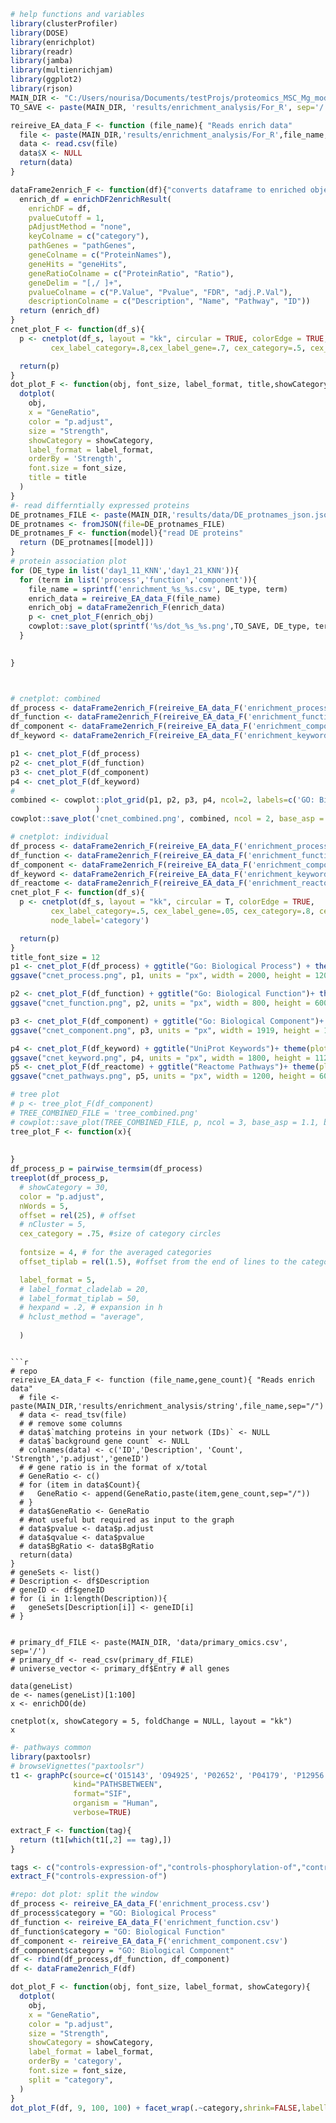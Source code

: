 

```r
# help functions and variables
library(clusterProfiler)
library(DOSE)
library(enrichplot)
library(readr)
library(jamba)
library(multienrichjam)
library(ggplot2)
library(rjson)
MAIN_DIR <- "C:/Users/nourisa/Documents/testProjs/proteomics_MSC_Mg_model"
TO_SAVE <- paste(MAIN_DIR, 'results/enrichment_analysis/For_R', sep='/')

reireive_EA_data_F <- function (file_name){ "Reads enrich data"
  file <- paste(MAIN_DIR,'results/enrichment_analysis/For_R',file_name,sep="/")
  data <- read.csv(file)
  data$X <- NULL
  return(data)
}

dataFrame2enrich_F <- function(df){"converts dataframe to enriched object"
  enrich_df = enrichDF2enrichResult(
    enrichDF = df,
    pvalueCutoff = 1,
    pAdjustMethod = "none",
    keyColname = c("category"),
    pathGenes = "pathGenes",
    geneColname = c("ProteinNames"),
    geneHits = "geneHits",
    geneRatioColname = c("ProteinRatio", "Ratio"),
    geneDelim = "[,/ ]+",
    pvalueColname = c("P.Value", "Pvalue", "FDR", "adj.P.Val"),
    descriptionColname = c("Description", "Name", "Pathway", "ID"))
  return (enrich_df)
}
cnet_plot_F <- function(df_s){
  p <- cnetplot(df_s, layout = "kk", circular = TRUE, colorEdge = TRUE,
         cex_label_category=.8,cex_label_gene=.7, cex_category=.5, cex_gene=1) 

  return(p)
}
dot_plot_F <- function(obj, font_size, label_format, title,showCategory){
  dotplot(
    obj, 
    x = "GeneRatio",
    color = "p.adjust",
    size = "Strength",
    showCategory = showCategory,
    label_format = label_format,
    orderBy = 'Strength',
    font.size = font_size,
    title = title
  )
}
#- read differntially expressed proteins
DE_protnames_FILE <- paste(MAIN_DIR,'results/data/DE_protnames_json.json', sep='/')
DE_protnames <- fromJSON(file=DE_protnames_FILE)
DE_protnames_F <- function(model){"read DE proteins"
  return (DE_protnames[[model]])
}
# protein association plot
for (DE_type in list('day1_11_KNN','day1_21_KNN')){
  for (term in list('process','function','component')){
    file_name = sprintf('enrichment_%s_%s.csv', DE_type, term)
    enrich_data = reireive_EA_data_F(file_name)
    enrich_obj = dataFrame2enrich_F(enrich_data)
    p <- cnet_plot_F(enrich_obj)
    cowplot::save_plot(sprintf('%s/dot_%s_%s.png',TO_SAVE, DE_type, term), p1, ncol = 1, base_asp = 1.1, bg='White',base_height=6)
  }
 

} 
```

```r


```


```r


```


```r
# cnetplot: combined
df_process <- dataFrame2enrich_F(reireive_EA_data_F('enrichment_process.csv'))
df_function <- dataFrame2enrich_F(reireive_EA_data_F('enrichment_function.csv'))
df_component <- dataFrame2enrich_F(reireive_EA_data_F('enrichment_component.csv'))
df_keyword <- dataFrame2enrich_F(reireive_EA_data_F('enrichment_keyword.csv'))

p1 <- cnet_plot_F(df_process)
p2 <- cnet_plot_F(df_function)
p3 <- cnet_plot_F(df_component)
p4 <- cnet_plot_F(df_keyword)
# 
combined <- cowplot::plot_grid(p1, p2, p3, p4, ncol=2, labels=c('GO: Biological Process','GO: Biological Function','Go: Biological Component', 'UniProt Keyword'), rel_widths=c(1,1) ,label_size = 11, scale=.95, label_x=c(-.1,-.1)
                   )
cowplot::save_plot('cnet_combined.png', combined, ncol = 2, base_asp = .9, bg='White', base_height=10)
```

```r
# cnetplot: individual 
df_process <- dataFrame2enrich_F(reireive_EA_data_F('enrichment_process.csv'))
df_function <- dataFrame2enrich_F(reireive_EA_data_F('enrichment_function.csv'))
df_component <- dataFrame2enrich_F(reireive_EA_data_F('enrichment_component.csv'))
df_keyword <- dataFrame2enrich_F(reireive_EA_data_F('enrichment_keyword.csv'))
df_reactome <- dataFrame2enrich_F(reireive_EA_data_F('enrichment_reactome.csv'))
cnet_plot_F <- function(df_s){
  p <- cnetplot(df_s, layout = "kk", circular = T, colorEdge = TRUE,
         cex_label_category=.5, cex_label_gene=.05, cex_category=.8, cex_gene=.7,
         node_label='category') 

  return(p)
}
title_font_size = 12
p1 <- cnet_plot_F(df_process) + ggtitle("Go: Biological Process") + theme(plot.title=element_text(size = title_font_size, hjust = 0.5, vjust=3))
ggsave("cnet_process.png", p1, units = "px", width = 2000, height = 1200, scale=1.1)

p2 <- cnet_plot_F(df_function) + ggtitle("Go: Biological Function")+ theme(plot.title=element_text(size = title_font_size, hjust = 0.5, vjust=3))
ggsave("cnet_function.png", p2, units = "px", width = 800, height = 600,  scale=1.1)

p3 <- cnet_plot_F(df_component) + ggtitle("Go: Biological Component")+ theme(plot.title=element_text(size = title_font_size, hjust = 0.5, vjust=3))
ggsave("cnet_component.png", p3, units = "px", width = 1919, height = 1250,  scale=1.1)

p4 <- cnet_plot_F(df_keyword) + ggtitle("UniProt Keywords")+ theme(plot.title=element_text(size = title_font_size, hjust = 0.5, vjust=3))
ggsave("cnet_keyword.png", p4, units = "px", width = 1800, height = 1120,  scale=1.1)
p5 <- cnet_plot_F(df_reactome) + ggtitle("Reactome Pathways")+ theme(plot.title=element_text(size = title_font_size, hjust = 0.5, vjust=3))
ggsave("cnet_pathways.png", p5, units = "px", width = 1200, height = 600,  scale=1.1)

```


```r
# tree plot
# p <- tree_plot_F(df_component)
# TREE_COMBINED_FILE = 'tree_combined.png'
# cowplot::save_plot(TREE_COMBINED_FILE, p, ncol = 3, base_asp = 1.1, bg='White',base_height=6)
tree_plot_F <- function(x){
  
  
}
df_process_p = pairwise_termsim(df_process)
treeplot(df_process_p, 
  # showCategory = 30,
  color = "p.adjust",
  nWords = 5,
  offset = rel(25), # offset
  # nCluster = 5,
  cex_category = .75, #size of category circles
  
  fontsize = 4, # for the averaged categories
  offset_tiplab = rel(1.5), #offset from the end of lines to the categories

  label_format = 5,
  # label_format_cladelab = 20,
  # label_format_tiplab = 50,
  # hexpand = .2, # expansion in h
  # hclust_method = "average",
  
  )

```

```

```r
# repo
reireive_EA_data_F <- function (file_name,gene_count){ "Reads enrich data"
  # file <- paste(MAIN_DIR,'results/enrichment_analysis/string',file_name,sep="/")
  # data <- read_tsv(file)
  # # remove some columns
  # data$`matching proteins in your network (IDs)` <- NULL
  # data$`background gene count` <- NULL
  # colnames(data) <- c('ID','Description', 'Count', 'Strength','p.adjust','geneID')
  # # gene ratio is in the format of x/total
  # GeneRatio <- c()
  # for (item in data$Count){
  #   GeneRatio <- append(GeneRatio,paste(item,gene_count,sep="/"))
  # }
  # data$GeneRatio <- GeneRatio
  # #not useful but required as input to the graph
  # data$pvalue <- data$p.adjust
  # data$qvalue <- data$pvalue
  # data$BgRatio <- data$BgRatio
  return(data)
}
# geneSets <- list()
# Description <- df$Description
# geneID <- df$geneID
# for (i in 1:length(Description)){
#   geneSets[Description[i]] <- geneID[i]
# }


# primary_df_FILE <- paste(MAIN_DIR, 'data/primary_omics.csv', sep='/')
# primary_df <- read_csv(primary_df_FILE)
# universe_vector <- primary_df$Entry # all genes

data(geneList)
de <- names(geneList)[1:100]
x <- enrichDO(de)

cnetplot(x, showCategory = 5, foldChange = NULL, layout = "kk")
x

```



```r
#- pathways common
library(paxtoolsr)
# browseVignettes("paxtoolsr")
t1 <- graphPc(source=c('O15143', 'O94925', 'P02652', 'P04179', 'P12956', 'P18859', 'P21281', 'P26022', 'P26447', 'P30085', 'P35222', 'P36957', 'P38606', 'P40926', 'P42765', 'P56192', 'P61981', 'P62854', 'P62917', 'Q02218', 'Q02818', 'Q07065', 'Q07866', 'Q07954', 'Q13162', 'Q14011', 'Q15459', 'Q15843', 'Q96L92', 'Q9H0U4', 'Q9UHD8', 'Q9UJZ1', 'Q9UNH7', 'Q9Y3D6'),
              kind="PATHSBETWEEN",
              format="SIF",
              organism = "Human",
              verbose=TRUE)

extract_F <- function(tag){
  return (t1[which(t1[,2] == tag),])
}

tags <- c("controls-expression-of","controls-phosphorylation-of","controls-state-change-of","controls-production-of", "controls-transport-of", "controls transport of chemical")
extract_F("controls-expression-of")
```


```r
#repo: dot plot: split the window
df_process <- reireive_EA_data_F('enrichment_process.csv')
df_process$category = "GO: Biological Process"
df_function <- reireive_EA_data_F('enrichment_function.csv')
df_function$category = "GO: Biological Function"
df_component <- reireive_EA_data_F('enrichment_component.csv')
df_component$category = "GO: Biological Component"
df <- rbind(df_process,df_function, df_component)
df <- dataFrame2enrich_F(df)

dot_plot_F <- function(obj, font_size, label_format, showCategory){
  dotplot(
    obj, 
    x = "GeneRatio",
    color = "p.adjust",
    size = "Strength",
    showCategory = showCategory,
    label_format = label_format,
    orderBy = 'category',
    font.size = font_size,
    split = "category",
  )
}
dot_plot_F(df, 9, 100, 100) + facet_wrap(.~category,shrink=FALSE,labeller = "label_value")

```

